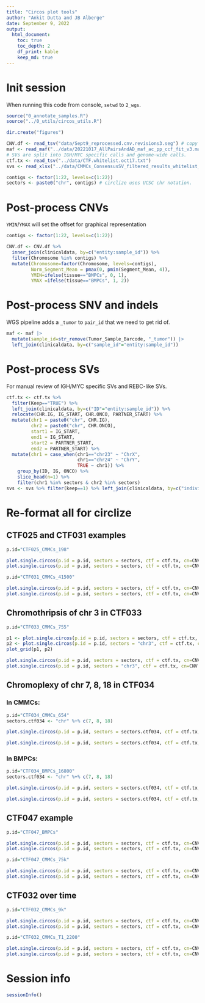 ```yaml
---
title: "Circos plot tools"
author: "Ankit Dutta and JB Alberge"
date: September 9, 2022
output: 
  html_document:
    toc: true
    toc_depth: 2
    df_print: kable
    keep_md: true
---
```


# Init session

When running this code from console, `setwd` to `2_wgs`.

```r

source("0_annotate_samples.R")
source("../0_utils/circos_utils.R")

dir.create("figures")

CNV.df <- read_tsv("data/Sept9_reprocessed.cnv.revisions3.seg") # copy number can be public
maf <- read_maf("../data/20221017_AllPairsAndAD_maf_ac_pp_ccf_fit_v3.maf") # mutations are too specific for public-access. needs dbGAP level
# SVs are split into IGH/MYC specific calls and genome-wide calls.
ctf.tx <- read_tsv("../data/CTF.whitelist.oct17.txt")
svs <- read_xlsx("../data/CMMCs_ConsensusSV_filtered_results_whitelist_Oct17.xlsx") 

contigs <- factor(1:22, levels=c(1:22))
sectors <- paste0("chr", contigs) # circlize uses UCSC chr notation.

```

# Post-process CNVs

`YMIN`/`YMAX` will set the offset for graphical representation 

```r
contigs <- factor(1:22, levels=c(1:22))

CNV.df <- CNV.df %>% 
  inner_join(clinicaldata, by=c("entity:sample_id")) %>% 
  filter(Chromosome %in% contigs) %>%
  mutate(Chromosome=factor(Chromosome, levels=contigs),
         Norm_Segment_Mean = pmax(0, pmin(Segment_Mean, 4)),
         YMIN=ifelse(tissue=="BMPCs", 0, 1), 
         YMAX =ifelse(tissue=="BMPCs", 1, 2))
```

# Post-process SNV and indels

WGS pipeline adds a `_tumor` to `pair_id` that we need to get rid of.

```r
maf <- maf |>
  mutate(sample_id=str_remove(Tumor_Sample_Barcode, "_tumor")) |>
  left_join(clinicaldata, by=c("sample_id"="entity:sample_id"))
```

# Post-process SVs

For manual review of IGH/MYC specific SVs and REBC-like SVs.

```r
ctf.tx <- ctf.tx %>% 
  filter(Keep=="TRUE") %>%
  left_join(clinicaldata, by=c("ID"="entity:sample_id")) %>%
  relocate(CHR.IG, IG_START, CHR.ONCO, PARTNER_START) %>% 
  mutate(chr1 = paste0("chr", CHR.IG), 
         chr2 = paste0("chr", CHR.ONCO),
         start1 = IG_START,
         end1 = IG_START,
         start2 = PARTNER_START,
         end2 = PARTNER_START) %>%
  mutate(chr1 = case_when(chr1=="chr23" ~ "ChrX",
                          chr1=="chr24" ~ "ChrY",
                          TRUE ~ chr1)) %>%
    group_by(ID, IG, ONCO) %>%
    slice_head(n=1) %>%
    filter(chr1 %in% sectors & chr2 %in% sectors)
svs <- svs %>% filter(keep==1) %>% left_join(clinicaldata, by=c("individual"="entity:sample_id"))
```


# Re-format all for circlize

## CTF025 and CTF031 examples

```r

p.id="CTF025_CMMCs_198"

plot.single.circos(p.id = p.id, sectors = sectors, ctf = ctf.tx, cn=CNV.df, svs=svs, maf=maf, non.synonymous = non.synonymous, genes.of.interest = genes.of.interest, filename = "figures/" %+% p.id)
plot.single.circos(p.id = p.id, sectors = sectors, ctf = ctf.tx, cn=CNV.df, svs=svs, maf=maf, non.synonymous = non.synonymous, genes.of.interest = genes.of.interest)
```



```r

p.id="CTF031_CMMCs_41500"

plot.single.circos(p.id = p.id, sectors = sectors, ctf = ctf.tx, cn=CNV.df, svs=svs, maf=maf, non.synonymous = non.synonymous, genes.of.interest = genes.of.interest, filename = "figures/" %+% p.id)
plot.single.circos(p.id = p.id, sectors = sectors, ctf = ctf.tx, cn=CNV.df, svs=svs, maf=maf, non.synonymous = non.synonymous, genes.of.interest = genes.of.interest)

```

## Chromothripsis of chr 3 in CTF033

```r

p.id="CTF033_CMMCs_755"

p1 <- plot.single.circos(p.id = p.id, sectors = sectors, ctf = ctf.tx, cn=CNV.df, svs=svs, maf=maf, non.synonymous = non.synonymous, genes.of.interest = genes.of.interest)
p2 <- plot.single.circos(p.id = p.id, sectors = "chr3", ctf = ctf.tx, cn=CNV.df, svs=svs, maf=maf, non.synonymous = non.synonymous, genes.of.interest = genes.of.interest, axis.labels.cex = .5, plotType = c('axis', 'ideogram', 'labels'))
plot_grid(p1, p2)

plot.single.circos(p.id = p.id, sectors = sectors, ctf = ctf.tx, cn=CNV.df, svs=svs, maf=maf, non.synonymous = non.synonymous, genes.of.interest = genes.of.interest, filename = "figures/" %+% p.id %+% ".pdf")
plot.single.circos(p.id = p.id, sectors = "chr3", ctf = ctf.tx, cn=CNV.df, svs=svs, maf=maf, non.synonymous = non.synonymous, genes.of.interest = genes.of.interest, filename = "figures/" %+% p.id %+% "_zoom.pdf", axis.labels.cex = .5, plotType = c('axis', 'ideogram', 'labels'))


```

## Chromoplexy of chr 7, 8, 18 in CTF034

### In CMMCs:

```r

p.id="CTF034_CMMCs_654"
sectors.ctf034 <- "chr" %+% c(7, 8, 18)

plot.single.circos(p.id = p.id, sectors = sectors.ctf034, ctf = ctf.tx, cn=CNV.df, svs=svs, maf=maf, non.synonymous = non.synonymous, genes.of.interest = genes.of.interest, axis.labels.cex = .5, plotType = c('axis', 'ideogram', 'labels'))

plot.single.circos(p.id = p.id, sectors = sectors.ctf034, ctf = ctf.tx, cn=CNV.df, svs=svs, maf=maf, non.synonymous = non.synonymous, genes.of.interest = genes.of.interest, axis.labels.cex = .5, plotType = c('axis', 'ideogram', 'labels'), filename = "figures/" %+% p.id %+% "_zoom.pdf")

```

### In BMPCs:

```r
p.id="CTF034_BMPCs_16800"
sectors.ctf034 <- "chr" %+% c(7, 8, 18)

plot.single.circos(p.id = p.id, sectors = sectors.ctf034, ctf = ctf.tx, cn=CNV.df, svs=svs, maf=maf, non.synonymous = non.synonymous, genes.of.interest = genes.of.interest, axis.labels.cex = .5, plotType = c('axis', 'ideogram', 'labels'))

plot.single.circos(p.id = p.id, sectors = sectors.ctf034, ctf = ctf.tx, cn=CNV.df, svs=svs, maf=maf, non.synonymous = non.synonymous, genes.of.interest = genes.of.interest, axis.labels.cex = .5, plotType = c('axis', 'ideogram', 'labels'), filename = "figures/" %+% p.id %+% "_zoom.pdf")
```


## CTF047 example

```r

p.id="CTF047_BMPCs"

plot.single.circos(p.id = p.id, sectors = sectors, ctf = ctf.tx, cn=CNV.df, svs=svs, maf=maf, non.synonymous = non.synonymous, genes.of.interest = genes.of.interest, filename = "figures/CTF047_PBMCs.pdf")
plot.single.circos(p.id = p.id, sectors = sectors, ctf = ctf.tx, cn=CNV.df, svs=svs, maf=maf, non.synonymous = non.synonymous, genes.of.interest = genes.of.interest)

p.id="CTF047_CMMCs_75k"

plot.single.circos(p.id = p.id, sectors = sectors, ctf = ctf.tx, cn=CNV.df, svs=svs, maf=maf, non.synonymous = non.synonymous, genes.of.interest = genes.of.interest, filename = "figures/" %+% p.id %+% ".pdf")
plot.single.circos(p.id = p.id, sectors = sectors, ctf = ctf.tx, cn=CNV.df, svs=svs, maf=maf, non.synonymous = non.synonymous, genes.of.interest = genes.of.interest)
```

## CTF032 over time

```r

p.id="CTF032_CMMCs_9k"

plot.single.circos(p.id = p.id, sectors = sectors, ctf = ctf.tx, cn=CNV.df, svs=svs, maf=maf, non.synonymous = non.synonymous, genes.of.interest = genes.of.interest, filename = "figures/" %+% p.id %+% ".pdf")
plot.single.circos(p.id = p.id, sectors = sectors, ctf = ctf.tx, cn=CNV.df, svs=svs, maf=maf, non.synonymous = non.synonymous, genes.of.interest = genes.of.interest)

p.id="CTF032_CMMCs_T1_2200"

plot.single.circos(p.id = p.id, sectors = sectors, ctf = ctf.tx, cn=CNV.df, svs=svs, maf=maf, non.synonymous = non.synonymous, genes.of.interest = genes.of.interest, filename = "figures/" %+% p.id %+% ".pdf")
plot.single.circos(p.id = p.id, sectors = sectors, ctf = ctf.tx, cn=CNV.df, svs=svs, maf=maf, non.synonymous = non.synonymous, genes.of.interest = genes.of.interest)
```

# Session info

```r
sessionInfo()
```
